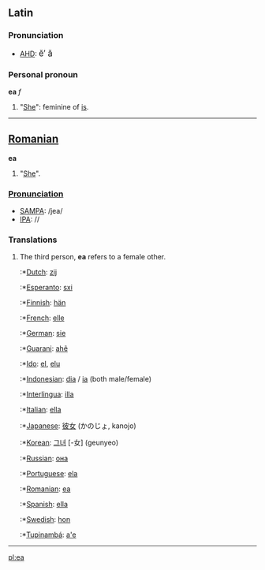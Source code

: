 ==Latin==
===Pronunciation===
*[[AHD]]: <big> &#277;&prime; &#259; </big>
===Personal pronoun===
'''ea''' ''f''
# "[[She]]": feminine of [[is]].
----

==[[Romanian]]==
'''ea'''
# "[[She]]".

===[[Pronunciation]]===
*[[w:SAMPA|SAMPA]]: /jea/
*[[w:IPA|IPA]]: //

===Translations===
# The third person, '''ea''' refers to a female other.
#:*[[Dutch]]: [[zij]]
#:*[[Esperanto]]: [[sxi]]
#:*[[Finnish]]: [[hän]]
#:*[[French]]: [[elle]]
#:*[[German]]: [[sie]]
#:*[[Guarani]]: [[ahẽ]]
#:*[[Ido]]: [[el]], [[elu]]
#:*[[Indonesian]]: [[dia]] / [[ia]] (both male/female)
#:*[[Interlingua]]: [[illa]]
#:*[[Italian]]: [[ella]]
#:*[[Japanese]]: [[彼女]] (かのじょ, kanojo)
#:*[[Korean]]: [[그녀]] [-女] (geunyeo)
#:*[[Russian]]: [[она]]
#:*[[Portuguese]]: [[ela]]
#:*[[Romanian]]: [[ea]]
#:*[[Spanish]]: [[ella]]
#:*[[Swedish]]: [[hon]]
#:*[[Tupinambá]]: [[a'e]]
----
[[pl:ea]]